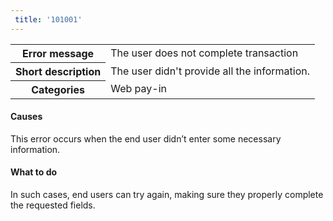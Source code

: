 ```yaml
---  
 title: '101001'  
---  
```

  
<table>
    <tbody>
        <tr>
            <th class="header"><strong>Error message</strong></th>
            <td class="content">The user does not complete transaction</td>
        </tr>
        <tr>
            <th class="header"><strong>Short description</strong></th>
            <td class="content">The user didn't provide all the information.</td>
        </tr>
        <tr>
            <th class="header"><strong>Categories</strong></th>
            <td class="content">  
<div class="label">Web pay-in</div>
</td>
        </tr>
    </tbody>
</table>  

#### Causes  

This error occurs when the end user didn’t enter some necessary information.  

#### What to do  

In such cases, end users can try again, making sure they properly complete the requested fields.  

